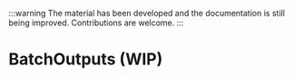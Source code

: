 
:::warning
The material has been developed and the documentation is still being improved. Contributions are welcome.
:::

# BatchOutputs (WIP)

<SourceCode
  href="https://github.com/bytedance/flowgram.ai/tree/main/packages/materials/form-materials/src/components/batch-outputs"
/>